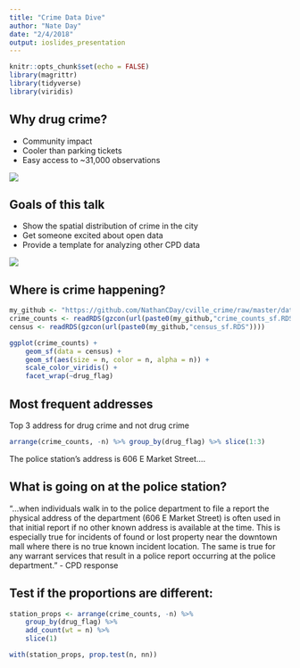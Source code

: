 ```yaml
---
title: "Crime Data Dive"
author: "Nate Day"
date: "2/4/2018"
output: ioslides_presentation
---
```


```r
knitr::opts_chunk$set(echo = FALSE)
library(magrittr)
library(tidyverse)
library(viridis)
```

## Why drug crime?

- Community impact
- Cooler than parking tickets
- Easy access to ~31,000 observations

![](images/the_wire.gif)

## Goals of this talk

- Show the spatial distribution of crime in the city
- Get someone excited about open data
- Provide a template for analyzing other CPD data

![](images/excited.gif)


## Where is crime happening?
<!-- ![](images/crime_hotspots.png) -->

```r
my_github <- "https://github.com/NathanCDay/cville_crime/raw/master/data/"
crime_counts <- readRDS(gzcon(url(paste0(my_github,"crime_counts_sf.RDS"))))
census <- readRDS(gzcon(url(paste0(my_github,"census_sf.RDS"))))

ggplot(crime_counts) +
    geom_sf(data = census) +
    geom_sf(aes(size = n, color = n, alpha = n)) +
    scale_color_viridis() +
    facet_wrap(~drug_flag) 
```


## Most frequent addresses
Top 3 address for drug crime and not drug crime
```r
arrange(crime_counts, -n) %>% group_by(drug_flag) %>% slice(1:3)
```

The police station's address is 606 E Market Street....

## What is going on at the police station?

"...when individuals walk in to the police department to file a report the physical address of the department (606 E Market Street) is often used in that initial report if no other known address is available at the time. This is especially true for incidents of found or lost property near the downtown mall where there is no true known incident location. The same is true for any warrant services that result in a police report occurring at the police department." - CPD response

## Test if the proportions are different:

```r
station_props <- arrange(crime_counts, -n) %>%
    group_by(drug_flag) %>%
    add_count(wt = n) %>%
    slice(1)

with(station_props, prop.test(n, nn))
```



